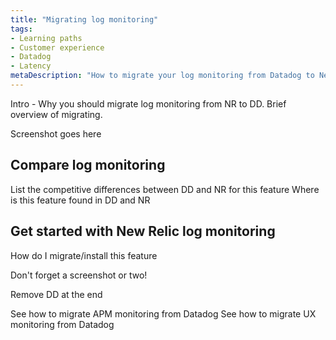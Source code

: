 ```yaml
---
title: "Migrating log monitoring"
tags:
- Learning paths
- Customer experience
- Datadog
- Latency
metaDescription: "How to migrate your log monitoring from Datadog to New Relic."
---
```



Intro - Why you should migrate log monitoring from NR to DD. Brief overview of migrating.

Screenshot goes here

## Compare log monitoring 
List the competitive differences between DD and NR for this feature
Where is this feature found in DD and NR

## Get started with New Relic log monitoring
How do I migrate/install this feature

Don't forget a screenshot or two!

Remove DD at the end

<SideBySide>
    <Side>
        <DocTiles variant="labs">
            <DocTile
                path="/docs/journey-migration/migrating-apm/"
                label={{text: '⬅️ PREVIOUS', color: '#AFE2E3'}}    
            >
                See how to migrate APM monitoring from Datadog
            </DocTile>
        </DocTiles>
    </Side>
    <Side>
        <DocTiles variant="labs">
            <DocTile
                path="/docs/journey-migration/migrating-UX/"
                label={{text: 'NEXT ➡️', color: '#AFE2E3'}}    
            >
                See how to migrate UX monitoring from Datadog
            </DocTile>
        </DocTiles>
    </Side>
</SideBySide>